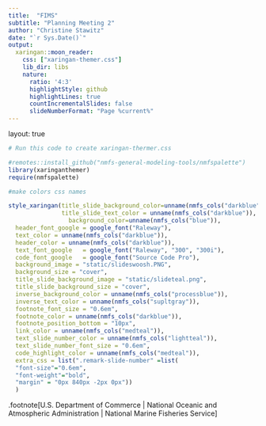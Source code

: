 ```yaml
---
title:  "FIMS"
subtitle: "Planning Meeting 2"
author: "Christine Stawitz"
date: "`r Sys.Date()`"
output:
  xaringan::moon_reader:
    css: ["xaringan-themer.css"]
    lib_dir: libs
    nature:
      ratio: '4:3'
      highlightStyle: github
      highlightLines: true
      countIncrementalSlides: false
      slideNumberFormat: "Page %current%"
---
```

layout: true
  

```r
# Run this code to create xaringan-thermer.css

#remotes::install_github("nmfs-general-modeling-tools/nmfspalette")
library(xaringanthemer)
require(nmfspalette)

#make colors css names

style_xaringan(title_slide_background_color=unname(nmfs_cols("darkblue")),
               title_slide_text_color = unname(nmfs_cols("darkblue")),
                 background_color=unname(nmfs_cols("blue")),
  header_font_google = google_font("Raleway"),
  text_color = unname(nmfs_cols("darkblue")),
  header_color = unname(nmfs_cols("darkblue")),
  text_font_google   = google_font("Raleway", "300", "300i"),
  code_font_google   = google_font("Source Code Pro"),
  background_image = "static/slideswoosh.PNG",
  background_size = "cover",
  title_slide_background_image = "static/slideteal.png",
  title_slide_background_size = "cover",
  inverse_background_color = unname(nmfs_cols("processblue")),
  inverse_text_color = unname(nmfs_cols("supltgray")),
  footnote_font_size = "0.6em",
  footnote_color = unname(nmfs_cols("darkblue")),
  footnote_position_bottom = "10px",
  link_color = unname(nmfs_cols("medteal")),
  text_slide_number_color = unname(nmfs_cols("lightteal")),
  text_slide_number_font_size = "0.6em",
  code_highlight_color = unname(nmfs_cols("medteal")),
  extra_css = list(".remark-slide-number" =list(
  "font-size"="0.6em",
  "font-weight"="bold",
  "margin" = "0px 840px -2px 0px"))
  )
```

.footnote[U.S. Department of Commerce | National Oceanic and Atmospheric Administration | National Marine Fisheries Service]
